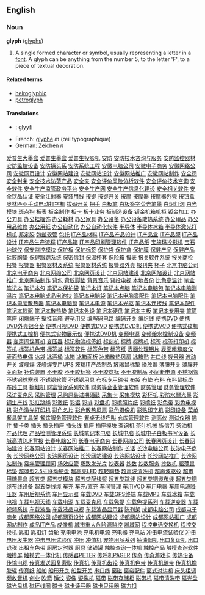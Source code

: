 ==English==
===Noun===
'''glyph''' ([[glyphs]])

# A single formed character or symbol, usually representing a letter in a [[font]]. A glyph can be anything from the number 5, to the letter 'F', to a piece of textual decoration.

====Related terms====
*[[heiroglyphic]]
*[[petroglyph]]

====Translations====
*{{fi}}: [[glyyfi]]
*French: [[glyphe]] ''m'' (œil typographique)
*German: [[Zeichen]] ''n''
[http://www.02188888888.com/itcp001/001.htm 爱普生大墨盒]
[http://www.02188888888.com/itcp001/002.htm 爱普生墨盒]
[http://www.02188888888.com/itcp001/003.htm 爱普生投影机]
[http://www.02188888888.com/itcp001/004.htm 安防]
[http://www.02188888888.com/itcp001/005.htm 安防技术咨询与服务]
[http://www.02188888888.com/itcp001/006.htm 安防监控器材]
[http://www.02188888888.com/itcp001/007.htm 安防监控设备]
[http://www.02188888888.com/itcp001/008.htm 安防探头系]
[http://www.02188888888.com/itcp001/009.htm 安防系统工程]
[http://www.02188888888.com/itcp001/010.htm 安徽电脑公司]
[http://www.02188888888.com/itcp001/011.htm 安徽电子商务]
[http://www.02188888888.com/itcp001/012.htm 安徽网络公司]
[http://www.02188888888.com/itcp001/013.htm 安徽网页设计]
[http://www.02188888888.com/itcp001/014.htm 安徽网站建设]
[http://www.02188888888.com/itcp001/015.htm 安徽网站设计]
[http://www.02188888888.com/itcp001/016.htm 安徽网站推广]
[http://www.02188888888.com/itcp001/017.htm 安徽网站制作]
[http://www.02188888888.com/itcp001/018.htm 安全阀]
[http://www.02188888888.com/itcp001/019.htm 安全封条]
[http://www.02188888888.com/itcp001/020.htm 安全技术防范产品]
[http://www.02188888888.com/itcp001/021.htm 安全夹]
[http://www.02188888888.com/itcp001/022.htm 安全评价风险分析软件]
[http://www.02188888888.com/itcp001/023.htm 安全评价技术咨询]
[http://www.02188888888.com/itcp001/024.htm 安全软件]
[http://www.02188888888.com/itcp001/025.htm 安全生产监管政务平台]
[http://www.02188888888.com/itcp001/026.htm 安全生产网]
[http://www.02188888888.com/itcp001/027.htm 安全生产信息化建设]
[http://www.02188888888.com/itcp001/028.htm 安全相关软件]
[http://www.02188888888.com/itcp001/029.htm 安全饮品认证]
[http://www.02188888888.com/itcp001/030.htm 安全注射器]
[http://www.02188888888.com/itcp001/031.htm 安装用线]
[http://www.02188888888.com/itcp001/032.htm 按键]
[http://www.02188888888.com/itcp001/033.htm 按键开关]
[http://www.02188888888.com/itcp001/034.htm 按摩]
[http://www.02188888888.com/itcp001/035.htm 按摩器]
[http://www.02188888888.com/itcp001/036.htm 按摩器外壳]
[http://www.02188888888.com/itcp001/037.htm 按钮盒]
[http://www.02188888888.com/itcp001/038.htm 奥林匹亚手动电动打字机]
[http://www.02188888888.com/itcp001/039.htm 拔码开关]
[http://www.02188888888.com/itcp001/040.htm 把手]
[http://www.02188888888.com/itcp001/041.htm 白板笔]
[http://www.02188888888.com/itcp001/042.htm 白板签字荧光笔墨]
[http://www.02188888888.com/itcp001/043.htm 白炽灯泡]
[http://www.02188888888.com/itcp001/044.htm 白光模块]
[http://www.02188888888.com/itcp001/045.htm 斑点狗]
[http://www.02188888888.com/itcp001/046.htm 板表]
[http://www.02188888888.com/itcp001/047.htm 板金制作]
[http://www.02188888888.com/itcp001/048.htm 板卡]
[http://www.02188888888.com/itcp001/049.htm 板卡业务]
[http://www.02188888888.com/itcp001/050.htm 板制造设备]
[http://www.02188888888.com/itcp001/051.htm 钣金机箱机柜]
[http://www.02188888888.com/itcp001/052.htm 钣金加工]
[http://www.02188888888.com/itcp001/053.htm 办公刀具]
[http://www.02188888888.com/itcp001/054.htm 办公挂摆饰]
[http://www.02188888888.com/itcp001/055.htm 办公耗材]
[http://www.02188888888.com/itcp001/056.htm 办公家具]
[http://www.02188888888.com/itcp001/057.htm 办公设备]
[http://www.02188888888.com/itcp001/058.htm 办公设备散热系统]
[http://www.02188888888.com/itcp001/059.htm 办公用品]
[http://www.02188888888.com/itcp001/060.htm 办公用品维修]
[http://www.02188888888.com/itcp001/061.htm 办公用纸]
[http://www.02188888888.com/itcp001/062.htm 办公自动化]
[http://www.02188888888.com/itcp001/063.htm 办公自动化软件]
[http://www.02188888888.com/itcp001/064.htm 半导体]
[http://www.02188888888.com/itcp001/065.htm 半导体冰箱]
[http://www.02188888888.com/itcp001/066.htm 半导体激光打标机]
[http://www.02188888888.com/itcp001/067.htm 邦定胶]
[http://www.02188888888.com/itcp001/068.htm 包塑软管]
[http://www.02188888888.com/itcp001/069.htm 包托]
[http://www.02188888888.com/itcp001/070.htm IT产品材料]
[http://www.02188888888.com/itcp001/071.htm IT产品产品设计]
[http://www.02188888888.com/itcp001/072.htm IT产品盒]
[http://www.02188888888.com/itcp001/073.htm IT产品膜]
[http://www.02188888888.com/itcp001/074.htm IT产品设计]
[http://www.02188888888.com/itcp001/075.htm IT产品生产流程]
[http://www.02188888888.com/itcp001/076.htm IT产品箱]
[http://www.02188888888.com/itcp001/077.htm IT产品印刷管理软件]
[http://www.02188888888.com/itcp001/078.htm IT产品纸]
[http://www.02188888888.com/itcp001/079.htm 宝施玛投影机]
[http://www.02188888888.com/itcp001/080.htm 宝石地球仪]
[http://www.02188888888.com/itcp001/081.htm 保安监控模块]
[http://www.02188888888.com/itcp001/082.htm 保护板]
[http://www.02188888888.com/itcp001/083.htm 保护标签]
[http://www.02188888888.com/itcp001/084.htm 保护袋]
[http://www.02188888888.com/itcp001/085.htm 保护盒]
[http://www.02188888888.com/itcp001/086.htm 保护膜]
[http://www.02188888888.com/itcp001/087.htm 保健产品]
[http://www.02188888888.com/itcp001/088.htm 保健产品硅胶胸垫]
[http://www.02188888888.com/itcp001/089.htm 保健跟踪系统]
[http://www.02188888888.com/itcp001/090.htm 保密信封]
[http://www.02188888888.com/itcp001/091.htm 保温杯套]
[http://www.02188888888.com/itcp001/092.htm 保险箱]
[http://www.02188888888.com/itcp001/093.htm 报表]
[http://www.02188888888.com/itcp001/094.htm 报关软件系统]
[http://www.02188888888.com/itcp001/095.htm 报关商检]
[http://www.02188888888.com/itcp001/096.htm 报警]
[http://www.02188888888.com/itcp001/097.htm 报警器]
[http://www.02188888888.com/itcp001/098.htm 报警器材及系统]
[http://www.02188888888.com/itcp001/099.htm 报警器材系统]
[http://www.02188888888.com/itcp001/100.htm 报警器外壳]
[http://www.02188888888.com/itcp001/101.htm 报刊夹]
[http://www.02188888888.com/itcp001/102.htm 杯子]
[http://www.02188888888.com/itcp001/103.htm 北京电脑公司]
[http://www.02188888888.com/itcp001/104.htm 北京电子商务]
[http://www.02188888888.com/itcp001/105.htm 北京网络公司]
[http://www.02188888888.com/itcp001/106.htm 北京网页设计]
[http://www.02188888888.com/itcp001/107.htm 北京网站建设]
[http://www.02188888888.com/itcp001/108.htm 北京网站设计]
[http://www.02188888888.com/itcp001/109.htm 北京网站推广]
[http://www.02188888888.com/itcp001/110.htm 北京网站制作]
[http://www.02188888888.com/itcp001/111.htm 背包]
[http://www.02188888888.com/itcp001/112.htm 背胶脚垫]
[http://www.02188888888.com/itcp001/113.htm 背景音乐]
[http://www.02188888888.com/itcp001/114.htm 背投电视]
[http://www.02188888888.com/itcp001/115.htm 本地备份]
[http://www.02188888888.com/itcp001/116.htm 比色高温计]
[http://www.02188888888.com/itcp001/117.htm 笔盒]
[http://www.02188888888.com/itcp001/118.htm 笔记本]
[http://www.02188888888.com/itcp001/119.htm 笔记本包]
[http://www.02188888888.com/itcp001/120.htm 笔记本保护袋]
[http://www.02188888888.com/itcp001/121.htm 笔记本灯]
[http://www.02188888888.com/itcp001/122.htm 笔记本点脑]
[http://www.02188888888.com/itcp001/123.htm 笔记本电脑包]
[http://www.02188888888.com/itcp001/124.htm 笔记本电脑测温片]
[http://www.02188888888.com/itcp001/125.htm 笔记本电脑成品电池块]
[http://www.02188888888.com/itcp001/126.htm 笔记本电脑袋]
[http://www.02188888888.com/itcp001/127.htm 笔记本电脑零配件]
[http://www.02188888888.com/itcp001/128.htm 笔记本电脑配件]
[http://www.02188888888.com/itcp001/129.htm 笔记本电脑散热器]
[http://www.02188888888.com/itcp001/130.htm 笔记本电脑锁]
[http://www.02188888888.com/itcp001/131.htm 笔记本电源]
[http://www.02188888888.com/itcp001/132.htm 笔记本光驱]
[http://www.02188888888.com/itcp001/133.htm 笔记本连接线]
[http://www.02188888888.com/itcp001/134.htm 笔记本配件]
[http://www.02188888888.com/itcp001/135.htm 笔记本软驱]
[http://www.02188888888.com/itcp001/136.htm 笔记本散热垫]
[http://www.02188888888.com/itcp001/137.htm 笔记本外设]
[http://www.02188888888.com/itcp001/138.htm 笔记本硬盘]
[http://www.02188888888.com/itcp001/139.htm 笔记本主板]
[http://www.02188888888.com/itcp001/140.htm 笔记本专用夹]
[http://www.02188888888.com/itcp001/141.htm 笔筒]
[http://www.02188888888.com/itcp001/142.htm 笔座]
[http://www.02188888888.com/itcp001/143.htm 闭端端子]
[http://www.02188888888.com/itcp001/144.htm 壁挂音箱]
[http://www.02188888888.com/itcp001/145.htm 避孕用品]
[http://www.02188888888.com/itcp001/146.htm 编解码电路]
[http://www.02188888888.com/itcp001/147.htm 编码开关]
[http://www.02188888888.com/itcp001/148.htm 编织线]
[http://www.02188888888.com/itcp001/149.htm 便携DVD]
[http://www.02188888888.com/itcp001/150.htm 便携DVD外壳铝合金]
[http://www.02188888888.com/itcp001/151.htm 便携可视DVD]
[http://www.02188888888.com/itcp001/152.htm 便携式DVD]
[http://www.02188888888.com/itcp001/153.htm 便携式DVD机]
[http://www.02188888888.com/itcp001/154.htm 便携式VCD]
[http://www.02188888888.com/itcp001/155.htm 便携式碟机]
[http://www.02188888888.com/itcp001/156.htm 便携式工控机]
[http://www.02188888888.com/itcp001/157.htm 便携式实物展示仪]
[http://www.02188888888.com/itcp001/158.htm 便携试DVD机]
[http://www.02188888888.com/itcp001/159.htm 变频电源]
[http://www.02188888888.com/itcp001/160.htm 变频给水控制设备]
[http://www.02188888888.com/itcp001/161.htm 变频器]
[http://www.02188888888.com/itcp001/162.htm 变声间谍耳机]
[http://www.02188888888.com/itcp001/163.htm 变压器]
[http://www.02188888888.com/itcp001/164.htm 标记物流标签纸]
[http://www.02188888888.com/itcp001/165.htm 标刻机]
[http://www.02188888888.com/itcp001/166.htm 标牌]
[http://www.02188888888.com/itcp001/167.htm 标牌机]
[http://www.02188888888.com/itcp001/168.htm 标签]
[http://www.02188888888.com/itcp001/169.htm 标签打印机]
[http://www.02188888888.com/itcp001/170.htm 标签机]
[http://www.02188888888.com/itcp001/171.htm 标签机色带]
[http://www.02188888888.com/itcp001/172.htm 标签类]
[http://www.02188888888.com/itcp001/173.htm 标签软件]
[http://www.02188888888.com/itcp001/174.htm 标签色带]
[http://www.02188888888.com/itcp001/175.htm 标签纸]
[http://www.02188888888.com/itcp001/176.htm 表面处理铝片]
[http://www.02188888888.com/itcp001/177.htm 表面粗糙度仪]
[http://www.02188888888.com/itcp001/178.htm 表面热电偶]
[http://www.02188888888.com/itcp001/179.htm 冰袋]
[http://www.02188888888.com/itcp001/180.htm 冰酒桶]
[http://www.02188888888.com/itcp001/181.htm 冰箱]
[http://www.02188888888.com/itcp001/182.htm 冰箱面板]
[http://www.02188888888.com/itcp001/183.htm 冰箱散热风扇]
[http://www.02188888888.com/itcp001/184.htm 冰箱贴]
[http://www.02188888888.com/itcp001/185.htm 并口线]
[http://www.02188888888.com/itcp001/186.htm 拨号器]
[http://www.02188888888.com/itcp001/187.htm 波动开关]
[http://www.02188888888.com/itcp001/188.htm 波峰焊]
[http://www.02188888888.com/itcp001/189.htm 波峰焊专用UPS]
[http://www.02188888888.com/itcp001/190.htm 玻璃IT产品制品]
[http://www.02188888888.com/itcp001/191.htm 玻璃鼠标垫]
[http://www.02188888888.com/itcp001/192.htm 播放器]
[http://www.02188888888.com/itcp001/193.htm 薄膜开关]
[http://www.02188888888.com/itcp001/194.htm 薄膜开关面板]
[http://www.02188888888.com/itcp001/195.htm 补偿装置]
[http://www.02188888888.com/itcp001/196.htm 不干胶]
[http://www.02188888888.com/itcp001/197.htm 不干胶标签]
[http://www.02188888888.com/itcp001/198.htm 不干胶商标]
[http://www.02188888888.com/itcp001/199.htm 不干胶制品]
[http://www.02188888888.com/itcp001/200.htm 不间断电源]
[http://www.02188888888.com/itcp001/201.htm 不锈钢管]
[http://www.02188888888.com/itcp001/202.htm 不锈钢球塞阀]
[http://www.02188888888.com/itcp001/203.htm 不锈钢软管]
[http://www.02188888888.com/itcp001/204.htm 不锈钢用具]
[http://www.02188888888.com/itcp001/205.htm 布标专用碳带]
[http://www.02188888888.com/itcp001/206.htm 布袋]
[http://www.02188888888.com/itcp001/207.htm 布垫]
[http://www.02188888888.com/itcp001/208.htm 布料]
[http://www.02188888888.com/itcp001/209.htm 布料鼠标垫]
[http://www.02188888888.com/itcp001/210.htm 布线工具]
[http://www.02188888888.com/itcp001/211.htm 擦鞋机]
[http://www.02188888888.com/itcp001/212.htm 财富管家系列软件]
[http://www.02188888888.com/itcp001/213.htm 财务等企业管理软件]
[http://www.02188888888.com/itcp001/214.htm 财务管理]
[http://www.02188888888.com/itcp001/215.htm 财务管理软件]
[http://www.02188888888.com/itcp001/216.htm 采访麦克风]
[http://www.02188888888.com/itcp001/217.htm 采购管理]
[http://www.02188888888.com/itcp001/218.htm 采购原装过期硒鼓]
[http://www.02188888888.com/itcp001/219.htm 采集卡]
[http://www.02188888888.com/itcp001/220.htm 采集模块]
[http://www.02188888888.com/itcp001/221.htm 彩杯机]
[http://www.02188888888.com/itcp001/222.htm 彩防水耐光墨]
[http://www.02188888888.com/itcp001/223.htm 彩钢生产线]
[http://www.02188888888.com/itcp001/224.htm 彩虹跳绳]
[http://www.02188888888.com/itcp001/225.htm 彩激纸]
[http://www.02188888888.com/itcp001/226.htm 彩铝]
[http://www.02188888888.com/itcp001/227.htm 彩排]
[http://www.02188888888.com/itcp001/228.htm 彩盘机]
[http://www.02188888888.com/itcp001/229.htm 彩喷照片纸]
[http://www.02188888888.com/itcp001/230.htm 彩喷纸]
[http://www.02188888888.com/itcp001/231.htm 彩色带]
[http://www.02188888888.com/itcp001/232.htm 彩色电视机]
[http://www.02188888888.com/itcp001/233.htm 彩色激光打印机]
[http://www.02188888888.com/itcp001/234.htm 彩色名片]
[http://www.02188888888.com/itcp001/235.htm 彩色散热风扇]
[http://www.02188888888.com/itcp001/236.htm 彩色摄像机]
[http://www.02188888888.com/itcp001/237.htm 彩贴印字机]
[http://www.02188888888.com/itcp001/238.htm 彩印设备]
[http://www.02188888888.com/itcp001/239.htm 菜单]
[http://www.02188888888.com/itcp001/240.htm 餐具架工具架]
[http://www.02188888888.com/itcp001/241.htm 餐饮服务管理软件]
[http://www.02188888888.com/itcp001/242.htm 餐桌无线呼叫]
[http://www.02188888888.com/itcp001/243.htm 仓库管理软件]
[http://www.02188888888.com/itcp001/244.htm 测高仪]
[http://www.02188888888.com/itcp001/245.htm 测试仪器]
[http://www.02188888888.com/itcp001/246.htm 插件]
[http://www.02188888888.com/itcp001/247.htm 插卡类]
[http://www.02188888888.com/itcp001/248.htm 插头]
[http://www.02188888888.com/itcp001/249.htm 插头插座]
[http://www.02188888888.com/itcp001/250.htm 插头线]
[http://www.02188888888.com/itcp001/251.htm 插座]
[http://www.02188888888.com/itcp001/252.htm 插座模块]
[http://www.02188888888.com/itcp001/253.htm 查询机]
[http://www.02188888888.com/itcp001/254.htm 茶叶机械]
[http://www.02188888888.com/itcp001/255.htm 拆信刀]
[http://www.02188888888.com/itcp001/256.htm 柴油机]
[http://www.02188888888.com/itcp001/257.htm 产品代理]
[http://www.02188888888.com/itcp001/258.htm 产品检测管理系统]
[http://www.02188888888.com/itcp001/259.htm 长城笔记本电脑]
[http://www.02188888888.com/itcp001/260.htm 长城电脑]
[http://www.02188888888.com/itcp001/261.htm 长城电子白板书写设备]
[http://www.02188888888.com/itcp001/262.htm 长城高清DLP背投]
[http://www.02188888888.com/itcp001/263.htm 长春电脑公司]
[http://www.02188888888.com/itcp001/264.htm 长春电子商务]
[http://www.02188888888.com/itcp001/265.htm 长春网络公司]
[http://www.02188888888.com/itcp001/266.htm 长春网页设计]
[http://www.02188888888.com/itcp001/267.htm 长春网站建设]
[http://www.02188888888.com/itcp001/268.htm 长春网站设计]
[http://www.02188888888.com/itcp001/269.htm 长春网站推广]
[http://www.02188888888.com/itcp001/270.htm 长春网站制作]
[http://www.02188888888.com/itcp001/271.htm 长话]
[http://www.02188888888.com/itcp001/272.htm 长沙电脑公司]
[http://www.02188888888.com/itcp001/273.htm 长沙电子商务]
[http://www.02188888888.com/itcp001/274.htm 长沙网络公司]
[http://www.02188888888.com/itcp001/275.htm 长沙网页设计]
[http://www.02188888888.com/itcp001/276.htm 长沙网站建设]
[http://www.02188888888.com/itcp001/277.htm 长沙网站设计]
[http://www.02188888888.com/itcp001/278.htm 长沙网站推广]
[http://www.02188888888.com/itcp001/279.htm 长沙网站制作]
[http://www.02188888888.com/itcp001/280.htm 常年管理顾问]
[http://www.02188888888.com/itcp001/281.htm 场效应管]
[http://www.02188888888.com/itcp001/282.htm 场致发光片]
[http://www.02188888888.com/itcp001/283.htm 抄表器]
[http://www.02188888888.com/itcp001/284.htm 抄数]
[http://www.02188888888.com/itcp001/285.htm 抄数服务]
[http://www.02188888888.com/itcp001/286.htm 抄数机]
[http://www.02188888888.com/itcp001/287.htm 超薄鼠标垫]
[http://www.02188888888.com/itcp001/288.htm 超薄型2.5寸移动硬盘]
[http://www.02188888888.com/itcp001/289.htm 超高亮LED]
[http://www.02188888888.com/itcp001/290.htm 超轻胸垫]
[http://www.02188888888.com/itcp001/291.htm 超声波清洗机]
[http://www.02188888888.com/itcp001/292.htm 超声波驱蚊]
[http://www.02188888888.com/itcp001/293.htm 超市用糖果盒]
[http://www.02188888888.com/itcp001/294.htm 超五类]
[http://www.02188888888.com/itcp001/295.htm 超五类模块]
[http://www.02188888888.com/itcp001/296.htm 超五类配线架]
[http://www.02188888888.com/itcp001/297.htm 超五类跳线]
[http://www.02188888888.com/itcp001/298.htm 超五类铜缆布线]
[http://www.02188888888.com/itcp001/299.htm 超五类铜缆布线设备]
[http://www.02188888888.com/itcp001/300.htm 超五类线缆]
[http://www.02188888888.com/itcp001/301.htm 车充]
[http://www.02188888888.com/itcp001/302.htm 车充/直充]
[http://www.02188888888.com/itcp001/303.htm 车间管理]
[http://www.02188888888.com/itcp001/304.htm 车用VCD]
[http://www.02188888888.com/itcp001/305.htm 车用电器]
[http://www.02188888888.com/itcp001/306.htm 车用电源降压器]
[http://www.02188888888.com/itcp001/307.htm 车用后视系统]
[http://www.02188888888.com/itcp001/308.htm 车用显示器]
[http://www.02188888888.com/itcp001/309.htm 车载DVD]
[http://www.02188888888.com/itcp001/310.htm 车载GPS终端]
[http://www.02188888888.com/itcp001/311.htm 车载MP3]
[http://www.02188888888.com/itcp001/312.htm 车载冰箱]
[http://www.02188888888.com/itcp001/313.htm 车载电视]
[http://www.02188888888.com/itcp001/314.htm 车载电视天线]
[http://www.02188888888.com/itcp001/315.htm 车载电源]
[http://www.02188888888.com/itcp001/316.htm 车载麦克风]
[http://www.02188888888.com/itcp001/317.htm 车载免提]
[http://www.02188888888.com/itcp001/318.htm 车载免提系列]
[http://www.02188888888.com/itcp001/319.htm 车载逆变器]
[http://www.02188888888.com/itcp001/320.htm 车载视频系统]
[http://www.02188888888.com/itcp001/321.htm 车载液晶]
[http://www.02188888888.com/itcp001/322.htm 车载液晶电视]
[http://www.02188888888.com/itcp001/323.htm 车载液晶显示器]
[http://www.02188888888.com/itcp001/324.htm 陈列架]
[http://www.02188888888.com/itcp001/325.htm 成都电脑公司]
[http://www.02188888888.com/itcp001/326.htm 成都电子商务]
[http://www.02188888888.com/itcp001/327.htm 成都网络公司]
[http://www.02188888888.com/itcp001/328.htm 成都网页设计]
[http://www.02188888888.com/itcp001/329.htm 成都网站建设]
[http://www.02188888888.com/itcp001/330.htm 成都网站设计]
[http://www.02188888888.com/itcp001/331.htm 成都网站推广]
[http://www.02188888888.com/itcp001/332.htm 成都网站制作]
[http://www.02188888888.com/itcp001/333.htm 成品IT产品]
[http://www.02188888888.com/itcp001/334.htm 成像机]
[http://www.02188888888.com/itcp001/335.htm 城市重大危险源监控]
[http://www.02188888888.com/itcp001/336.htm 城域网]
[http://www.02188888888.com/itcp001/337.htm 程控电话交换机]
[http://www.02188888888.com/itcp001/338.htm 程控交换机]
[http://www.02188888888.com/itcp001/339.htm 匙扣]
[http://www.02188888888.com/itcp001/340.htm 匙扣灯]
[http://www.02188888888.com/itcp001/341.htm 齿轮]
[http://www.02188888888.com/itcp001/342.htm 充电电池]
[http://www.02188888888.com/itcp001/343.htm 充电机电源]
[http://www.02188888888.com/itcp001/344.htm 充电器]
[http://www.02188888888.com/itcp001/345.htm 充电站]
[http://www.02188888888.com/itcp001/346.htm 冲击电流试验仪]
[http://www.02188888888.com/itcp001/347.htm 冲击电压发生器]
[http://www.02188888888.com/itcp001/348.htm 冲击电压试验仪]
[http://www.02188888888.com/itcp001/349.htm 冲压]
[http://www.02188888888.com/itcp001/350.htm 冲值机]
[http://www.02188888888.com/itcp001/351.htm 宠物用品系列]
[http://www.02188888888.com/itcp001/352.htm 抽油烟机]
[http://www.02188888888.com/itcp001/353.htm 出口复读机]
[http://www.02188888888.com/itcp001/354.htm 出口退税]
[http://www.02188888888.com/itcp001/355.htm 出租车色带]
[http://www.02188888888.com/itcp001/356.htm 厨房定时器]
[http://www.02188888888.com/itcp001/357.htm 厨具]
[http://www.02188888888.com/itcp001/358.htm 储钱罐]
[http://www.02188888888.com/itcp001/359.htm 触控查询一体机]
[http://www.02188888888.com/itcp001/360.htm 触控产品]
[http://www.02188888888.com/itcp001/361.htm 触摸查询软件]
[http://www.02188888888.com/itcp001/362.htm 触摸屏]
[http://www.02188888888.com/itcp001/363.htm 触摸式一体化机]
[http://www.02188888888.com/itcp001/364.htm 传感器PETER]
[http://www.02188888888.com/itcp001/365.htm 传呼机PAGER]
[http://www.02188888888.com/itcp001/366.htm 传奇]
[http://www.02188888888.com/itcp001/367.htm 传奇游戏卡]
[http://www.02188888888.com/itcp001/368.htm 传热设备]
[http://www.02188888888.com/itcp001/369.htm 传输电缆]
[http://www.02188888888.com/itcp001/370.htm 传真发送回复索取]
[http://www.02188888888.com/itcp001/371.htm 传真机]
[http://www.02188888888.com/itcp001/372.htm 传真机齿轮]
[http://www.02188888888.com/itcp001/373.htm 传真机色带]
[http://www.02188888888.com/itcp001/374.htm 传真机碳带]
[http://www.02188888888.com/itcp001/375.htm 传真机橡胶辊]
[http://www.02188888888.com/itcp001/376.htm 传真纸]
[http://www.02188888888.com/itcp001/377.htm 船舶]
[http://www.02188888888.com/itcp001/378.htm 船形开关]
[http://www.02188888888.com/itcp001/379.htm 船型开关]
[http://www.02188888888.com/itcp001/380.htm 串口线]
[http://www.02188888888.com/itcp001/381.htm 窗磁]
[http://www.02188888888.com/itcp001/382.htm 窗帘配件]
[http://www.02188888888.com/itcp001/383.htm 窗式对讲机]
[http://www.02188888888.com/itcp001/384.htm 床头柜调频收音机]
[http://www.02188888888.com/itcp001/385.htm 创业]
[http://www.02188888888.com/itcp001/386.htm 吹箭]
[http://www.02188888888.com/itcp001/387.htm 锤纹]
[http://www.02188888888.com/itcp001/388.htm 瓷像]
[http://www.02188888888.com/itcp001/389.htm 瓷像机]
[http://www.02188888888.com/itcp001/390.htm 磁带]
[http://www.02188888888.com/itcp001/391.htm 磁带存储柜]
[http://www.02188888888.com/itcp001/392.htm 磁带机]
[http://www.02188888888.com/itcp001/393.htm 磁带清洗带]
[http://www.02188888888.com/itcp001/394.htm 磁光盘]
[http://www.02188888888.com/itcp001/395.htm 磁光盘机]
[http://www.02188888888.com/itcp001/396.htm 磁环线圈]
[http://www.02188888888.com/itcp001/397.htm 磁卡]
[http://www.02188888888.com/itcp001/398.htm 磁卡读写器]
[http://www.02188888888.com/itcp001/399.htm 磁卡只读器]
[http://www.02188888888.com/itcp001/400.htm 磁力扣]